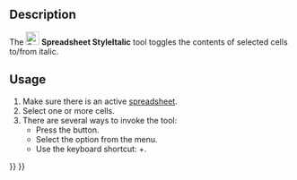<languages/>
<translate>

<!--T:6-->
{{Docnav
|[[Spreadsheet_StyleBold|Style Bold]]
|[[Spreadsheet_StyleUnderline|Style Underline]]
|[[Spreadsheet_Workbench|Spreadsheet]]
|IconL=Spreadsheet_StyleBold.svg
|IconR=Spreadsheet_StyleUnderline.svg
|IconC=Workbench_Spreadsheet.svg
}}

<!--T:1-->
{{GuiCommand
|Name=Spreadsheet StyleItalic
|MenuLocation=Spreadsheet → Styles → Italic Text
|Workbenches=[[Spreadsheet_Workbench|Spreadsheet]]
|Shortcut={{KEY|Ctrl}}+{{KEY|I}}
|Version=0.17
}}

==Description== <!--T:2-->

<!--T:3-->
The [[File:Spreadsheet_StyleItalic.svg|24px]] '''Spreadsheet StyleItalic''' tool toggles the contents of selected cells to/from italic.

==Usage== <!--T:4-->

<!--T:5-->
# Make sure there is an active [[Spreadsheet_CreateSheet|spreadsheet]].
# Select one or more cells.
# There are several ways to invoke the tool:
#* Press the {{Button|[[File:Spreadsheet_StyleItalic.svg|16px]] [[Spreadsheet_StyleItalic|Italic Text]]}} button.
#* Select the {{MenuCommand|Spreadsheet → Styles → [[File:Spreadsheet_StyleItalic.svg|16px]] Italic Text}} option from the menu.
#* Use the keyboard shortcut: {{KEY|Ctrl}}+{{KEY|I}}. {{Version|1.1}}


<!--T:7-->
{{Docnav
|[[Spreadsheet_StyleBold|Style Bold]]
|[[Spreadsheet_StyleUnderline|Style Underline]]
|[[Spreadsheet_Workbench|Spreadsheet]]
|IconL=Spreadsheet_StyleBold.svg
|IconR=Spreadsheet_StyleUnderline.svg
|IconC=Workbench_Spreadsheet.svg
}}

</translate>
{{Spreadsheet_Tools_navi{{#translation:}}}}
{{Userdocnavi{{#translation:}}}}